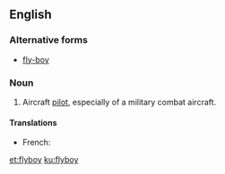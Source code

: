 ==English==

===Alternative forms===
* [[fly-boy]]

===Noun===
{{en-noun}}
# {{label|en|slang}} Aircraft [[pilot]], especially of a military combat aircraft.

====Translations====
{{trans-top|aircraft pilot, especially of a military combat aircraft}}
* French: {{t|fr|chevalier du ciel|m}}
{{trans-mid}}
{{trans-bottom}}

[[et:flyboy]]
[[ku:flyboy]]